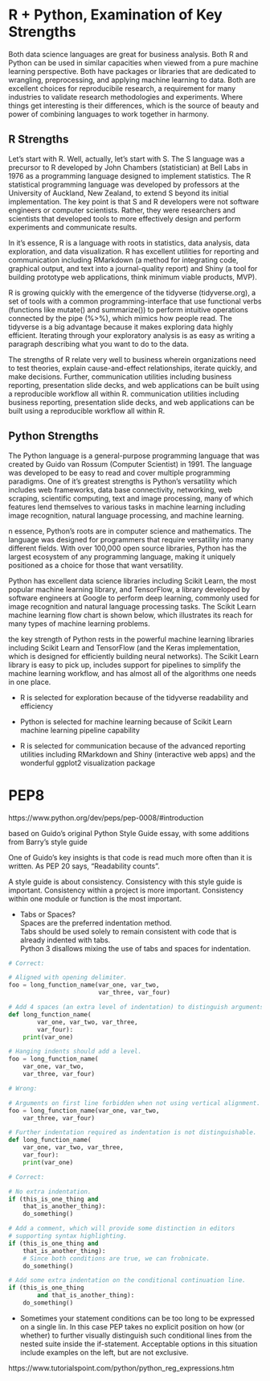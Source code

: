 # R + Python, Examination of Key Strengths

Both data science languages are great for business analysis. Both R and Python can be used in similar capacities when viewed from a pure machine learning perspective. Both have packages or libraries that are dedicated to wrangling, preprocessing, and applying machine learning to data. Both are excellent choices for reproducibile research, a requirement for many industries to validate research methodologies and experiments. Where things get interesting is their differences, which is the source of beauty and power of combining languages to work together in harmony.


## R Strengths

Let’s start with R. Well, actually, let’s start with S. The S language was a precursor to R developed by John Chambers (statistician) at Bell Labs in 1976 as a programming language designed to implement statistics. The R statistical programming language was developed by professors at the University of Auckland, New Zealand, to extend S beyond its initial implementation. The key point is that S and R developers were not software engineers or computer scientists. Rather, they were researchers and scientists that developed tools to more effectively design and perform experiments and communicate results.

In it’s essence, R is a language with roots in statistics, data analysis, data exploration, and data visualization. R has excellent utilities for reporting and communication including RMarkdown (a method for integrating code, graphical output, and text into a journal-quality report) and Shiny (a tool for building prototype web applications, think minimum viable products, MVP).

R is growing quickly with the emergence of the tidyverse (tidyverse.org), a set of tools with a common programming-interface that use functional verbs (functions like mutate() and summarize()) to perform intuitive operations connected by the pipe (%>%), which mimics how people read. The tidyverse is a big advantage because it makes exploring data highly efficient. Iterating through your exploratory analysis is as easy as writing a paragraph describing what you want to do to the data.

The strengths of R relate very well to business wherein organizations need to test theories, explain cause-and-effect relationships, iterate quickly, and make decisions. Further, communication utilities including business reporting, presentation slide decks, and web applications can be built using a reproducible workflow all within R.
communication utilities including business reporting, presentation slide decks, and web applications can be built using a reproducible workflow all within R.

## Python Strengths

The Python language is a general-purpose programming language that was created by Guido van Rossum (Computer Scientist) in 1991. The language was developed to be easy to read and cover multiple programming paradigms. One of it’s greatest strengths is Python’s versatility which includes web frameworks, data base connectivity, networking, web scraping, scientific computing, text and image processing, many of which features lend themselves to various tasks in machine learning including image recognition, natural language processing, and machine learning.

n essence, Python’s roots are in computer science and mathematics. The language was designed for programmers that require versatility into many different fields. With over 100,000 open source libraries, Python has the largest ecosystem of any programming language, making it uniquely positioned as a choice for those that want versatility.

Python has excellent data science libraries including Scikit Learn, the most popular machine learning library, and TensorFlow, a library developed by software engineers at Google to perform deep learning, commonly used for image recognition and natural language processing tasks. The Scikit Learn machine learning flow chart is shown below, which illustrates its reach for many types of machine learning problems.

 the key strength of Python rests in the powerful machine learning libraries including Scikit Learn and TensorFlow (and the Keras implementation, which is designed for efficiently building neural networks). The Scikit Learn library is easy to pick up, includes support for pipelines to simplify the machine learning workflow, and has almost all of the algorithms one needs in one place.
 
 
 

- R is selected for exploration because of the tidyverse readability and efficiency

 - Python is selected for machine learning because of Scikit Learn machine learning pipeline capability

 - R is selected for communication because of the advanced reporting utilities including RMarkdown and Shiny (interactive web apps) and the wonderful ggplot2 visualization package




# PEP8

https://www.python.org/dev/peps/pep-0008/#introduction

based on Guido's original Python Style Guide essay, with some additions from Barry's style guide

One of Guido's key insights is that code is read much more often than it is written. As PEP 20 says, "Readability counts".

A style guide is about consistency. Consistency with this style guide is important. Consistency within a project is more important. Consistency within one module or function is the most important.

- Tabs or Spaces?  
Spaces are the preferred indentation method.  
Tabs should be used solely to remain consistent with code that is already indented with tabs.  
Python 3 disallows mixing the use of tabs and spaces for indentation.

<div class = "row">
<div class = "col-md-6">
<div class = "python">

```python
# Correct:

# Aligned with opening delimiter.
foo = long_function_name(var_one, var_two,
                         var_three, var_four)

# Add 4 spaces (an extra level of indentation) to distinguish arguments from the rest.
def long_function_name(
        var_one, var_two, var_three,
        var_four):
    print(var_one)

# Hanging indents should add a level.
foo = long_function_name(
    var_one, var_two,
    var_three, var_four)
```

</div>
</div>
<div class = "col-md-6">
<div class = "python">

```python
# Wrong:

# Arguments on first line forbidden when not using vertical alignment.
foo = long_function_name(var_one, var_two,
    var_three, var_four)

# Further indentation required as indentation is not distinguishable.
def long_function_name(
    var_one, var_two, var_three,
    var_four):
    print(var_one)


```

</div>
</div>
</div>



<div class = "row">
<div class = "col-md-6">
<div class = "python">

```python
# Correct:

# No extra indentation.
if (this_is_one_thing and
    that_is_another_thing):
    do_something()

# Add a comment, which will provide some distinction in editors
# supporting syntax highlighting.
if (this_is_one_thing and
    that_is_another_thing):
    # Since both conditions are true, we can frobnicate.
    do_something()

# Add some extra indentation on the conditional continuation line.
if (this_is_one_thing
        and that_is_another_thing):
    do_something()
```

</div>
</div>
<div class = "col-md-6">

- Sometimes your statement conditions can be too long to be expressed on a single lin. In this case PEP takes no explicit position on how (or whether) to further visually distinguish such conditional lines from the nested suite inside the if-statement. Acceptable options in this situation include examples on the left, but are not exclusive.
</div>
</div>




https://www.tutorialspoint.com/python/python_reg_expressions.htm



